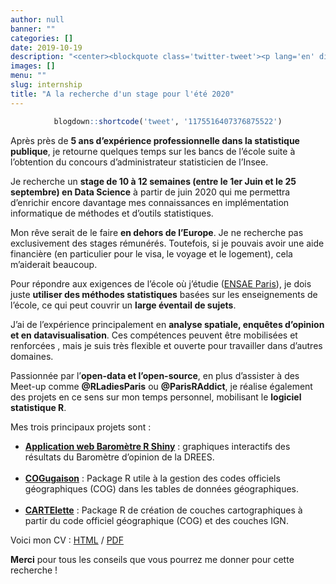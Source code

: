 ```yaml
---
author: null
banner: ""
categories: []
date: 2019-10-19
description: "<center><blockquote class='twitter-tweet'><p lang='en' dir='ltr'>🎤Looking for a 2020 Summer <a href='https://twitter.com/hashtag/internship?src=hash&amp;ref_src=twsrc%5Etfw'>#internship</a> in <a href='https://twitter.com/hashtag/DataScience?src=hash&amp;ref_src=twsrc%5Etfw'>#DataScience</a>.  Back in school <a href='https://twitter.com/ENSAEparis?ref_src=twsrc%5Etfw'>@ENSAEparis</a> after five years of professional experience in French official statistics. Preferably in 🇺🇸🇨🇦🇦🇺 Many personal <a href='https://twitter.com/hashtag/rstats?src=hash&amp;ref_src=twsrc%5Etfw'>#rstats</a> projects on my github and LinkedIn. <a href='https://t.co/NZP2I7o2LT'>https://t.co/NZP2I7o2LT</a> <a href='https://t.co/8PXNbCUFvV'>pic.twitter.com/8PXNbCUFvV</a></p>&mdash; antuki (@antuki13) <a href='https://twitter.com/antuki13/status/1175516407376875522?ref_src=twsrc%5Etfw'>September 21, 2019</a></blockquote><script async src='https://platform.twitter.com/widgets.js' charset='utf-8'></script></center>" 
images: []
menu: ""
slug: internship
title: "A la recherche d'un stage pour l'été 2020"
---
```



<center>
```r
blogdown::shortcode('tweet', '1175516407376875522')
```
</center>




Après près de **5 ans d’expérience professionnelle dans la statistique publique**, je retourne quelques temps sur les bancs de l’école suite à l’obtention du concours d’administrateur statisticien de l’Insee. 

Je recherche un **stage de 10 à 12 semaines (entre le 1er Juin et le 25 septembre) en Data Science** à partir de juin 2020 qui me permettra d’enrichir encore davantage mes connaissances en implémentation informatique de méthodes et d’outils statistiques. 

Mon rêve serait de le faire **en dehors de l'Europe**. Je ne recherche pas exclusivement des stages rémunérés. Toutefois, si je pouvais avoir une aide financière (en particulier pour le visa, le voyage et le logement), cela m'aiderait beaucoup. 

Pour répondre aux exigences de l'école où j'étudie ([ENSAE Paris](https://www.ensae.fr/)), je dois juste **utiliser des méthodes statistiques** basées sur les enseignements de l'école, ce qui peut couvrir un **large éventail de sujets**.

J'ai de l'expérience principalement en **analyse spatiale, enquêtes d'opinion et en datavisualisation**. Ces compétences peuvent être mobilisées et renforcées , mais je suis très flexible et ouverte pour travailler dans d'autres domaines.

Passionnée par l’**open-data et l’open-source**, en plus d'assister à des Meet-up comme **@RLadiesParis** ou **@ParisRAddict**, je réalise également des projets en ce sens sur mon temps personnel, mobilisant le **logiciel statistique R**. 


Mes trois principaux projets sont : 

  - [**Application web Baromètre R Shiny**](http://dataviz.drees.solidarites-sante.gouv.fr/Barometre-DREES/) : graphiques interactifs des résultats du Baromètre d'opinion de la DREES.</br></br>
 - [**COGugaison**](https://github.com/antuki/COGugaison) : Package R utile à la gestion des codes officiels géographiques (COG) dans les tables de données géographiques.</br></br>
 - [**CARTElette**](https://github.com/antuki/CARTElette) : Package R de création de couches cartographiques à partir du code officiel géographique (COG) et des couches IGN. 

Voici mon CV : [HTML](https://antuki.github.io/slides/CV/CV4.html)  / [PDF](https://antuki.github.io/slides/CV/CV_ANTUNEZ_online.pdf)
 
**Merci** pour tous les conseils que vous pourrez me donner pour cette recherche !